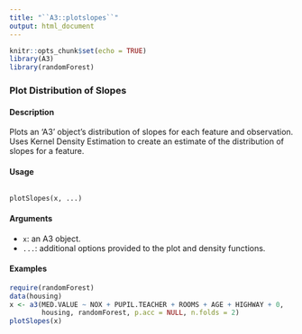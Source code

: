 ```yaml
---
title: "``A3::plotslopes``"
output: html_document
---
```


```r
knitr::opts_chunk$set(echo = TRUE)
library(A3)
library(randomForest)
```

###  Plot Distribution of Slopes

#### Description
Plots an 'A3' object's distribution of slopes for each feature and observation. Uses Kernel Density Estimation to create an estimate of the distribution of slopes for a feature.

#### Usage 
<pre><code>
plotSlopes(x, ...)
</code></pre>

#### Arguments 
* ``x``: an A3 object.
* ``...``: additional options provided to the plot and density functions.

#### Examples 

```r
require(randomForest)
data(housing)
x <- a3(MED.VALUE ~ NOX + PUPIL.TEACHER + ROOMS + AGE + HIGHWAY + 0,
        housing, randomForest, p.acc = NULL, n.folds = 2)
plotSlopes(x)
```
